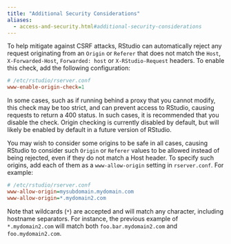 ```yaml
---
title: "Additional Security Considerations"
aliases:
  - access-and-security.html#additional-security-considerations
---
```


To help mitigate against CSRF attacks, RStudio can automatically reject any request originating from an `Origin` or `Referer` that does not match the `Host`, `X-Forwarded-Host`, `Forwarded: host` or `X-RStudio-Request` headers. To enable this check, add the following configuration:

```ini
# /etc/rstudio/rserver.conf
www-enable-origin-check=1
```

In some cases, such as if running behind a proxy that you cannot modify, this check may be too strict, and can prevent access to RStudio, causing requests to return a 400 status. In such cases, it is recommended that you disable the check. Origin checking is currently disabled by default, but will likely be enabled by default in a future version of RStudio. 

You may wish to consider some origins to be safe in all cases, causing RStudio to consider such `Origin` or `Referer` values to be allowed instead of being rejected, even if they do not match a Host header. To specify such origins, add each of them as a `www-allow-origin` setting in `rserver.conf`. For example:

```ini
# /etc/rstudio/rserver.conf
www-allow-origin=mysubdomain.mydomain.com
www-allow-origin=*.mydomain2.com
``` 

Note that wildcards (`*`) are accepted and will match any character, including hostname separators. For instance, the previous example of `*.mydomain2.com` will match both `foo.bar.mydomain2.com` and `foo.mydomain2.com`.

